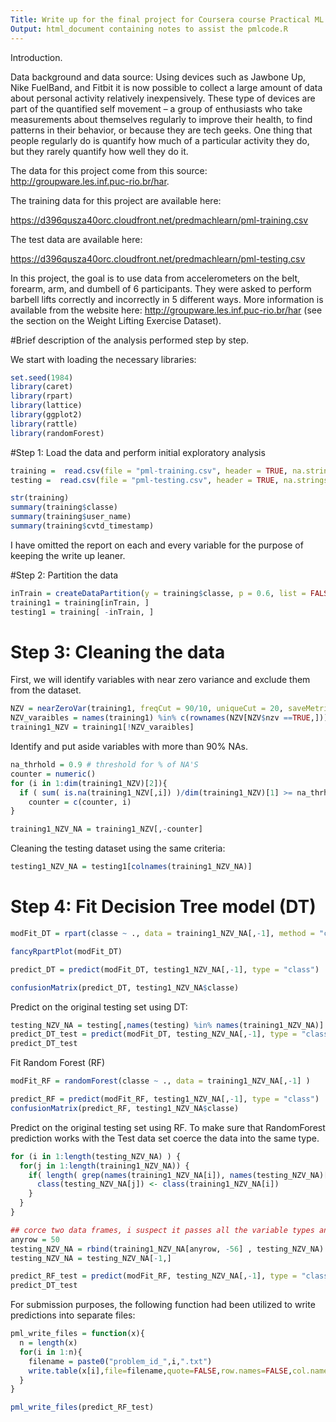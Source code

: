 ```yaml
---
Title: Write up for the final project for Coursera course Practical ML
Output: html_document containing notes to assist the pmlcode.R
---
```


Introduction.

Data background and data source: 
Using devices such as Jawbone Up, Nike FuelBand, and Fitbit it is now possible to collect a large amount of data about personal activity relatively inexpensively. These type of devices are part of the quantified self movement – a group of enthusiasts who take measurements about themselves regularly to improve their health, to find patterns in their behavior, or because they are tech geeks. One thing that people regularly do is quantify how much of a particular activity they do, but they rarely quantify how well they do it. 

The data for this project come from this source: <http://groupware.les.inf.puc-rio.br/har>. 

The training data for this project are available here: 

<https://d396qusza40orc.cloudfront.net/predmachlearn/pml-training.csv>

The test data are available here: 

<https://d396qusza40orc.cloudfront.net/predmachlearn/pml-testing.csv>

In this project, the goal is to use data from accelerometers on the belt, forearm, arm, and dumbell of 6 participants. They were asked to perform barbell lifts correctly and incorrectly in 5 different ways. More information is available from the website here: <http://groupware.les.inf.puc-rio.br/har> (see the section on the Weight Lifting Exercise Dataset). 

#Brief description of the analysis performed step by step. 

We start with loading the necessary libraries:

```r
set.seed(1984)
library(caret)
library(rpart)
library(lattice)
library(ggplot2)
library(rattle)
library(randomForest)

```
#Step 1: Load the data and perform initial exploratory analysis

```r
training =  read.csv(file = "pml-training.csv", header = TRUE, na.strings=c("NA","#DIV/0!",""))
testing =  read.csv(file = "pml-testing.csv", header = TRUE, na.strings=c("NA","#DIV/0!",""))

str(training)
summary(training$classe)
summary(training$user_name)
summary(training$cvtd_timestamp)
```
I have omitted the report on each and every variable for the purpose of keeping the write up leaner.

#Step 2: Partition the data 
```r
inTrain = createDataPartition(y = training$classe, p = 0.6, list = FALSE)
training1 = training[inTrain, ]
testing1 = training[ -inTrain, ]
```

# Step 3: Cleaning the data

First, we will identify variables with near zero variance and exclude them from the dataset. 
```r
NZV = nearZeroVar(training1, freqCut = 90/10, uniqueCut = 20, saveMetrics=TRUE)
NZV_varaibles = names(training1) %in% c(rownames(NZV[NZV$nzv ==TRUE,]))
training1_NZV = training1[!NZV_varaibles]
```

Identify and put aside variables with more than 90% NAs.
```r
na_thrhold = 0.9 # threshold for % of NA'S
counter = numeric()
for (i in 1:dim(training1_NZV)[2]){
  if ( sum( is.na(training1_NZV[,i]) )/dim(training1_NZV)[1] >= na_thrhold )
    counter = c(counter, i)
}

training1_NZV_NA = training1_NZV[,-counter]
```

Cleaning the testing dataset using the same criteria:
```r
testing1_NZV_NA = testing1[colnames(training1_NZV_NA)]
``` 

# Step 4: Fit Decision Tree model (DT)
```r
modFit_DT = rpart(classe ~ ., data = training1_NZV_NA[,-1], method = "class")
```

```r
fancyRpartPlot(modFit_DT)
``` 

```r
predict_DT = predict(modFit_DT, testing1_NZV_NA[,-1], type = "class")

confusionMatrix(predict_DT, testing1_NZV_NA$classe)
``` 


Predict on the original testing set using DT:

```r
testing_NZV_NA = testing[,names(testing) %in% names(training1_NZV_NA)]
predict_DT_test = predict(modFit_DT, testing_NZV_NA[,-1], type = "class")
predict_DT_test
```

Fit Random Forest (RF)
```r
modFit_RF = randomForest(classe ~ ., data = training1_NZV_NA[,-1] )
```

```r
predict_RF = predict(modFit_RF, testing1_NZV_NA[,-1], type = "class")
confusionMatrix(predict_RF, testing1_NZV_NA$classe)
```


Predict on the original testing set using RF. To make sure that RandomForest prediction works with the Test data set coerce the data into the same type.
```r
for (i in 1:length(testing_NZV_NA) ) {
  for(j in 1:length(training1_NZV_NA)) {
    if( length( grep(names(training1_NZV_NA[i]), names(testing_NZV_NA)[j]) ) ==1)  {
      class(testing_NZV_NA[j]) <- class(training1_NZV_NA[i])
    }      
  }      
}

## corce two data frames, i suspect it passes all the variable types and levels for factors, so they match for bpth data frames
anyrow = 50
testing_NZV_NA = rbind(training1_NZV_NA[anyrow, -56] , testing_NZV_NA) 
testing_NZV_NA = testing_NZV_NA[-1,]

predict_RF_test = predict(modFit_RF, testing_NZV_NA[,-1], type = "class")
predict_DT_test
```

For submission purposes, the following function had been utilized to write predictions into separate files:
```r
pml_write_files = function(x){
  n = length(x)
  for(i in 1:n){
    filename = paste0("problem_id_",i,".txt")
    write.table(x[i],file=filename,quote=FALSE,row.names=FALSE,col.names=FALSE)
  }
}

pml_write_files(predict_RF_test)
```


